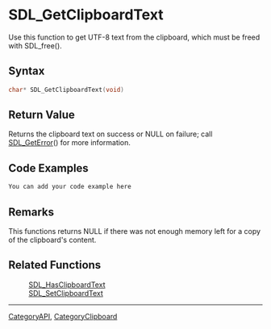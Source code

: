 
= SDL_GetClipboardText =
Use this function to get UTF-8 text from the clipboard, which must be freed with SDL_free().


== Syntax ==
<syntaxhighlight lang='c++'>
char* SDL_GetClipboardText(void)
</syntaxhighlight>

== Return Value ==
Returns the clipboard text on success or NULL on failure; call [[SDL_GetError]]() for more information.

== Code Examples ==
<syntaxhighlight lang='c++'>
You can add your code example here
</syntaxhighlight>

== Remarks ==
This functions returns NULL if there was not enough memory left for a copy of the clipboard's content.

== Related Functions ==
:[[SDL_HasClipboardText]]
:[[SDL_SetClipboardText]]

----
[[CategoryAPI]], [[CategoryClipboard]]
